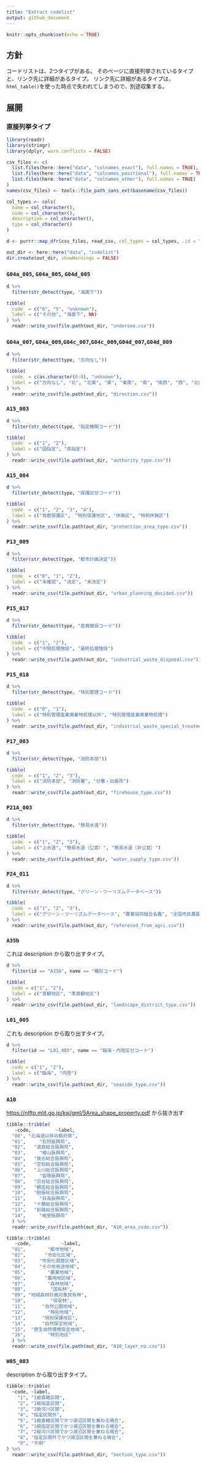 ```yaml
---
title: "Extract codelist"
output: github_document
---
```


```r
knitr::opts_chunk$set(echo = TRUE)
```

## 方針

コードリストは、2つタイプがある。
そのページに直接列挙されているタイプと、リンク先に詳細があるタイプ。
リンク先に詳細があるタイプは、`html_table()`を使った時点で失われてしまうので、別途収集する。

## 展開

### 直接列挙タイプ

```r
library(readr)
library(stringr)
library(dplyr, warn.conflicts = FALSE)

csv_files <- c(
  list.files(here::here("data", "colnames_exact"), full.names = TRUE),
  list.files(here::here("data", "colnames_positional"), full.names = TRUE),
  list.files(here::here("data", "colnames_other"), full.names = TRUE)
)
names(csv_files) <- tools::file_path_sans_ext(basename(csv_files))

col_types <- cols(
  name = col_character(),
  code = col_character(),
  description = col_character(),
  type = col_character()
)

d <- purrr::map_dfr(csv_files, read_csv, col_types = col_types, .id = "id")
```

```r
out_dir <- here::here("data", "codelist")
dir.create(out_dir, showWarnings = FALSE)
```


### `G04a_005`, `G04a_005`, `G04d_005`

```r
d %>% 
  filter(str_detect(type, "海面下"))

tibble(
  code  = c("0", "5", "unknown"),
  label = c("その他", "海面下", NA)
) %>% 
  readr::write_csv(file.path(out_dir, "undersea.csv"))
```

### `G04a_007`, `G04a_009`,`G04c_007`,`G04c_009`,`G04d_007`,`G04d_009`

```r
d %>% 
  filter(str_detect(type, "方向なし"))

tibble(
  code  = c(as.character(0:8), "unknown"),
  label = c("方向なし", "北", "北東", "東", "東南", "南", "南西", "西", "北西", NA)
) %>% 
  readr::write_csv(file.path(out_dir, "direction.csv"))
```

### `A15_003`

```r
d %>% 
  filter(str_detect(type, "指定機関コード"))

tibble(
  code  = c("1", "2"),
  label = c("国指定", "県指定")
) %>% 
  readr::write_csv(file.path(out_dir, "authority_type.csv"))
```


### `A15_004`

```r
d %>% 
  filter(str_detect(type, "保護区分コード"))

tibble(
  code  = c("1", "2", "3", "4"),
  label = c("鳥獣保護区",　"特別保護地区", "休猟区", "特例休猟区")
) %>% 
  readr::write_csv(file.path(out_dir, "protection_area_type.csv"))
```


### `P13_009`

```r
d %>% 
  filter(str_detect(type, "都市計画決定"))

tibble(
  code  = c("0", "1", "2"),
  label = c("未確認", "決定", "未決定")
) %>% 
  readr::write_csv(file.path(out_dir, "urban_planning_decided.csv"))
```


### `P15_017`

```r
d %>% 
  filter(str_detect(type, "産廃施設コード"))

tibble(
  code  = c("1", "2"),
  label = c("中間処理施設", "最終処理施設")
) %>% 
  readr::write_csv(file.path(out_dir, "industrial_waste_disposal.csv"))
```


### `P15_018`

```r
d %>% 
  filter(str_detect(type, "特別管理コード"))

tibble(
  code  = c("0", "1"),
  label = c("特別管理産業廃棄物処理以外", "特別管理産業廃棄物処理")
) %>% 
  readr::write_csv(file.path(out_dir, "industrial_waste_special_treatment.csv"))
```

### `P17_003`

```r
d %>% 
  filter(str_detect(type, "消防本部"))

tibble(
  code  = c("1", "2", "3"),
  label = c("消防本部", "消防署", "分署・出張所")
) %>% 
  readr::write_csv(file.path(out_dir, "firehouse_type.csv"))
```

### `P21A_003`

```r
d %>% 
  filter(str_detect(type, "簡易水道"))

tibble(
  code  = c("1", "2", "3"),
  label = c("上水道", "簡易水道（公営）", "簡易水道（非公営）")
) %>% 
  readr::write_csv(file.path(out_dir, "water_supply_type.csv"))
```

### `P24_011`

```r
d %>% 
  filter(str_detect(type, "グリーン・ツーリズムデータベース"))

tibble(
  code  = c("1", "2", "3"),
  label = c("グリーン・ツーリズムデータベース", "農業協同組合名鑑", "全国市民農園リスト")
) %>% 
  readr::write_csv(file.path(out_dir, "refereced_from_agri.csv"))
```

### `A35b`

これは description から取り出すタイプ。

```r
d %>% 
  filter(id == "A35b", name == "種別コード")

tibble(
  code = c("1", "2"),
  label = c("景観地区", "準景観地区")
) %>% 
  readr::write_csv(file.path(out_dir, "landscape_district_type.csv"))
```



### `L01_005`

これも description から取り出すタイプ。

```r
d %>% 
  filter(id == "L01_005", name == "臨海・内陸区分コード")

tibble(
  code = c("1", "2"),
  label = c("臨海", "内陸")
) %>% 
  readr::write_csv(file.path(out_dir, "seaside_type.csv"))
```


### `A10`

<https://nlftp.mlit.go.jp/ksj/gml/5Area_shape_property.pdf> から抜き出す

```r
tibble::tribble(
   ~code,         ~label,
  "00", "北海道以外の都府県",
  "01",     "石狩振興局",
  "02",   "渡島総合振興局",
  "03",     "檜山振興局",
  "04",   "後志総合振興局",
  "05",   "空知総合振興局",
  "06",   "上川総合振興局",
  "07",     "留萌振興局",
  "08",   "宗谷総合振興局",
  "09",   "網走総合振興局",
  "10",   "胆振総合振興局",
  "11",     "日高振興局",
  "12",   "十勝総合振興局",
  "13",   "釧路総合振興局",
  "14",     "根室振興局"
  ) %>% 
  readr::write_csv(file.path(out_dir, "A10_area_code.csv"))

tibble::tribble(
   ~code,           ~label,
  "01",        "都市地域",
  "02",       "市街化区域",
  "03",     "市街化調整区域",
  "04",     "その他用途地域",
  "05",        "農業地域",
  "06",       "農用地区域",
  "07",        "森林地域",
  "08",         "国有林",
  "09", "地域森林計画対象民有林",
  "10",         "保安林",
  "11",      "自然公園地域",
  "12",        "特別地域",
  "13",      "特別保護地区",
  "14",      "自然保全地域",
  "15",  "原生自然環境保全地域",
  "16",        "特別地区"
  ) %>% 
  readr::write_csv(file.path(out_dir, "A10_layer_no.csv"))
```

### `W05_003`

description から取り出すタイプ。

```r
tibble::tribble(
  ~code, ~label,
    "1", "1級直轄区間",
    "2", "1級指定区間",
    "3", "2級河川区間",
    "4", "指定区間外",
    "5", "1級直轄区間でかつ湖沼区間を兼ねる場合",
    "6", "1級指定区間でかつ湖沼区間を兼ねる場合",
    "7", "2級河川区間でかつ湖沼区間を兼ねる場合",
    "8", "指定区間外でかつ湖沼区間を兼ねる場合",
    "0", "不明"
) %>% 
  readr::write_csv(file.path(out_dir, "section_type.csv"))
```

